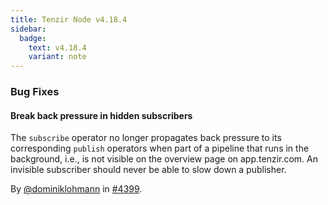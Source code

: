 ```yaml
---
title: Tenzir Node v4.18.4
sidebar:
  badge:
    text: v4.18.4
    variant: note
---
```


### Bug Fixes

#### Break back pressure in hidden subscribers

The `subscribe` operator no longer propagates back pressure to its corresponding
`publish` operators when part of a pipeline that runs in the background, i.e.,
is not visible on the overview page on app.tenzir.com. An invisible subscriber
should never be able to slow down a publisher.

By [@dominiklohmann](https://github.com/dominiklohmann) in [#4399](https://github.com/tenzir/tenzir/pull/4399).
